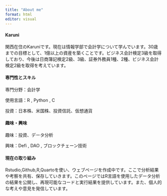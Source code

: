 ```yaml
---
title: "About me"
format: html
editor: visual
---
```


#### Karuni

関西在住のKaruniです。現在は情報学部で会計学について学んでいます。30歳までの目標として、1億以上の資産を築くことです。ビジネス会計検定3級を取得しており、今後は日商簿記検定2級、3級、証券外務員1種、2種、ビジネス会計検定2級を取得を考えています。

#### 専門性とスキル

専門分野：会計学

使用言語：R , Python , C

投資：日本株、米国株、投資信託、仮想通貨

#### 趣味・興味

趣味：投資、データ分析

興味：Defi , DAO , ブロックチェーン技術

#### 現在の取り組み

Rstudio,Github,R,Quartoを使い、ウェブページを作成中です。ここで分析結果や考察を共有、保存していきます。このページではR言語を使用したデータ分析の結果を公開し、再現可能なコードと実行結果を提供しています。また、個人的な考えや意見を発信しています。
